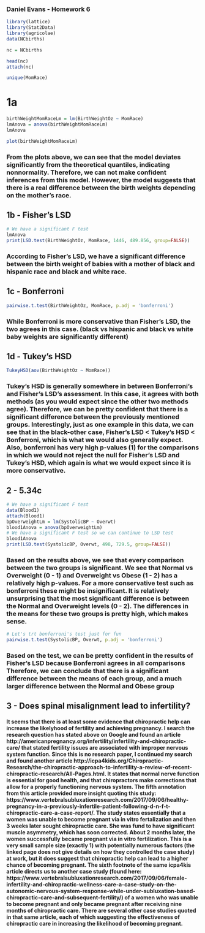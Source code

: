 ### Daniel Evans - Homework 6

```r
library(lattice)
library(Stat2Data)
library(agricolae)
data(NCbirths)

nc = NCbirths
```

```r
head(nc)
attach(nc)
```

```r
unique(MomRace)
```

# 1a

```r
birthWeightMomRaceLm = lm(BirthWeightOz ~ MomRace)
lmAnova = anova(birthWeightMomRaceLm)
lmAnova
```

```r
plot(birthWeightMomRaceLm)
```

### From the plots above, we can see that the model deviates significantly from the theoretical quantiles, indicating nonnormality. Therefore, we can not make confident inferences from this model. However, the model suggests that there is a real difference between the birth weights depending on the mother's race. 

## 1b - Fisher's LSD 

```r
# We have a significant F test 
lmAnova
print(LSD.test(BirthWeightOz, MomRace, 1446, 489.856, group=FALSE))
```

### According to Fisher's LSD, we have a significant difference between the birth weight of babies with a mother of black and hispanic race and black and white race. 

## 1c - Bonferroni

```r
pairwise.t.test(BirthWeightOz, MomRace, p.adj = 'bonferroni')
```

### While Bonferroni is more conservative than Fisher's LSD, the two agrees in this case. (black vs hispanic and black vs white baby weights are significantly different)

## 1d - Tukey's HSD

```r
TukeyHSD(aov(BirthWeightOz ~ MomRace))
```

### Tukey's HSD is generally somewhere in between Bonferroni's and Fisher's LSD's assessment. In this case, it agrees with both methods (as you would expect since the other two methods agree). Therefore, we can be pretty confident that there is a significant difference between the previously mentioned groups. Interestingly, just as one example in this data, we can see that in the black-other case, Fisher's LSD < Tukey's HSD < Bonferroni, which is what we would also generally expect. Also, bonferroni has very high p-values (1) for the comparisons in which we would not reject the null for Fisher's LSD and Tukey's HSD, which again is what we would expect since it is more conservative. 

## 2 - 5.34c

```r
# We have a significant F test 
data(Blood1)
attach(Blood1)
bpOverweightLm = lm(SystolicBP ~ Overwt)
blood1Anova = anova(bpOverweightLm)
# We have a significant F test so we can continue to LSD test 
blood1Anova
print(LSD.test(SystolicBP, Overwt, 498, 729.5, group=FALSE))
```

### Based on the results above, we see that every comparison between the two groups is significant. We see that Normal vs Overweight (0 - 1) and Overweight vs Obese (1 - 2) has a relatively high p-values. For a more conservative test such as bonferroni these might be insignificant. It is relatively unsurprising that the most significant difference is between the Normal and Overweight levels (0 - 2). The differences in the means for these two groups is pretty high, which makes sense. 

```r
# Let's trt bonferroni's test just for fun 
pairwise.t.test(SystolicBP, Overwt, p.adj = 'bonferroni')
```

### Based on the test, we can be pretty confident in the results of Fisher's LSD because Bonferroni agrees in all comparisons Therefore, we can conclude that there is a significant difference between the means of each group, and a much larger difference between the Normal and Obese group

## 3 - Does spinal misalignment lead to infertility?

#### It seems that there is at least some evidence that chiropractic help can increase the likelyhood of fertility and achieving pregnancy. I search the research question has stated above on Google and found an article http://americanpregnancy.org/infertility/infertility-and-chiropractic-care/ that stated fertility issues are associated with improper nervous system function. Since this is no research paper, I continued my search and found another article http://icpa4kids.org/Chiropractic-Research/the-chiropractic-approach-to-infertility-a-review-of-recent-chiropractic-research/All-Pages.html. It states that normal nerve function is essential for good health, and that chiropractors make corrections that allow for a properly functioning nervous system. The fifth annotation from this article provided more insight quoting this study: https://www.vertebralsubluxationresearch.com/2017/09/06/healthy-pregnancy-in-a-previously-infertile-patient-following-d-n-f-t-chiropractic-care-a-case-report/. The study states essentially that a women was unable to become pregnant via in vitro fertalization and then 3 weeks later sought chiropractic care. She was fund to have significant muscle asymmetry, which has soon corrected. About 2 months later, the women successfully became pregnant via in vitro fertilization. This is a very small sample size (exactly 1) with potentially numerous factors (the linked page does not give details on how they controlled the case study) at work, but it does suggest that chiropractic help can lead to a higher chance of becoming pregnant. The sixth footnote of the same icpa4kis article directs us to another case study (found here: https://www.vertebralsubluxationresearch.com/2017/09/06/female-infertility-and-chiropractic-wellness-care-a-case-study-on-the-autonomic-nervous-system-response-while-under-subluxation-based-chiropractic-care-and-subsequent-fertility/) of a women who was unable to become pregnant and only became pregnant after receiving nine months of chiropractic care. There are several other case studies quoted in that same article, each of which suggesting the effectiveness of chiropractic care in increasing the likelihood of becoming pregnant. 